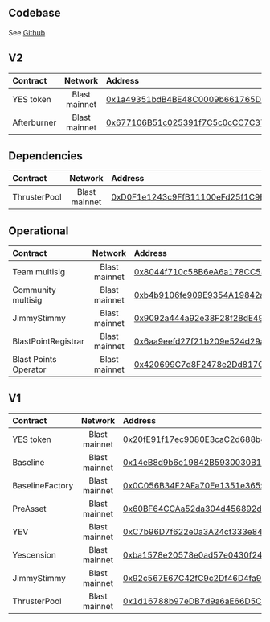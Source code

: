 ## Codebase
See [Github](https://github.com/0xbaseline)

## V2
| Contract        |  Network       | Address |
| :---------------| :------------: | :-------|
| YES token    | Blast mainnet  | [0x1a49351bdB4BE48C0009b661765D01ed58E8C2d8](https://blastscan.io/address/0x1a49351bdB4BE48C0009b661765D01ed58E8C2d8) |
| Afterburner    | Blast mainnet  | [0x677106B51c025391f7C5c0cCC7C37f15E95f1A32](https://blastscan.io/address/0x677106B51c025391f7C5c0cCC7C37f15E95f1A32) |


## Dependencies
| Contract     | Network | Address |
| :---------------| :------------: | :-------|
| ThrusterPool    | Blast mainnet  | [0xD0F1e1243c9FfB11100eFd25f1C9Ef7Ca956dC13](https://blastscan.io/address/0xD0F1e1243c9FfB11100eFd25f1C9Ef7Ca956dC13) |

## Operational
| Contract     | Network | Address |
| :---------------| :------------: | :-------|
| Team multisig   | Blast mainnet  | [0x8044f710c58B6eA6a178CC540f9F1Cd758F7d1B2](https://blastscan.io/address/0x8044f710c58B6eA6a178CC540f9F1Cd758F7d1B2) |
| Community multisig | Blast mainnet | [0xb4b9106fe909E9354A19842a31ffB611D48A92d0](https://blastscan.io/address/0xb4b9106fe909E9354A19842a31ffB611D48A92d0) |
| JimmyStimmy     |  Blast mainnet | [0x9092a444a92e38F28f28dE49dA3FF6C760d9E568](https://blastscan.io/address/0x9092a444a92e38F28f28dE49dA3FF6C760d9E568) |
| BlastPointRegistrar |  Blast mainnet | [0x6aa9eefd27f21b209e524d29a1c03d06ed130cec](https://blastscan.io/address/0x6aa9eefd27f21b209e524d29a1c03d06ed130cec) |
| Blast Points Operator |  Blast mainnet | [0x420699C7d8F2478e2Dd817C19E3dE492dBfC6408](https://blastscan.io/address/0x420699C7d8F2478e2Dd817C19E3dE492dBfC6408) |


## V1
| Contract     | Network | Address |
| :---------------| :------------: | :-------|
| YES token       | Blast mainnet  | [0x20fE91f17ec9080E3caC2d688b4EcB48C5aC3a9C](https://blastscan.io/address/0x20fE91f17ec9080E3caC2d688b4EcB48C5aC3a9C) |
| Baseline        | Blast mainnet  | [0x14eB8d9b6e19842B5930030B18c50B0391561f27](https://blastscan.io/address/0x14eB8d9b6e19842B5930030B18c50B0391561f27) |
| BaselineFactory | Blast mainnet  | [0x0C056B34F2AFa70Ee1351e3659DFBD2097765275](https://blastscan.io/address/0x0C056B34F2AFa70Ee1351e3659DFBD2097765275) |
| PreAsset        | Blast mainnet  | [0x60BF64CCAa52da304d456892dC0A8f1C5B159f61](https://blastscan.io/address/0x60BF64CCAa52da304d456892dC0A8f1C5B159f61) |
| YEV             | Blast mainnet  | [0xC7b96D7f622e0a3A24cf333e84C29e36955f25BB](https://blastscan.io/address/0xC7b96D7f622e0a3A24cf333e84C29e36955f25BB) |
| Yescension      | Blast mainnet  | [0xba1578e20578e0ad57e0430f241c9fcd76acd026](https://blastscan.io/address/0xba1578e20578e0ad57e0430f241c9fcd76acd026) |
| JimmyStimmy     |  Blast mainnet | [0x92c567E67C42fC9c2Df46D4fa944BD62C166d661](https://blastscan.io/address/0x92c567E67C42fC9c2Df46D4fa944BD62C166d661) |
| ThrusterPool    | Blast mainnet  | [0x1d16788b97eDB7d9a6aE66D5C5C16469037Faa00](https://blastscan.io/address/0x1d16788b97eDB7d9a6aE66D5C5C16469037Faa00) |